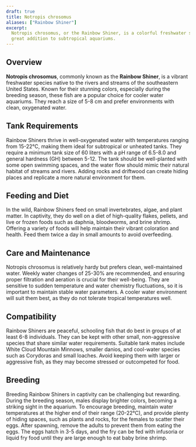 ```yaml
---
draft: true
title: Notropis chrosomus
aliases: ["Rainbow Shiner"]
excerpt:
  Notropis chrosomus, or the Rainbow Shiner, is a colorful freshwater species that thrives in cooler water, making it a
  great addition to subtropical aquariums.
---
```


## Overview

**Notropis chrosomus**, commonly known as the **Rainbow Shiner**, is a vibrant freshwater species native to the rivers
and streams of the southeastern United States. Known for their stunning colors, especially during the breeding season,
these fish are a popular choice for cooler water aquariums. They reach a size of 5-8 cm and prefer environments with
clean, oxygenated water.

## Tank Requirements

Rainbow Shiners thrive in well-oxygenated water with temperatures ranging from 15-22°C, making them ideal for
subtropical or unheated tanks. They require a minimum tank size of 60 liters with a pH range of 6.5-8.0 and general
hardness (GH) between 5-12. The tank should be well-planted with some open swimming spaces, and the water flow should
mimic their natural habitat of streams and rivers. Adding rocks and driftwood can create hiding places and replicate a
more natural environment for them.

## Feeding and Diet

In the wild, Rainbow Shiners feed on small invertebrates, algae, and plant matter. In captivity, they do well on a diet
of high-quality flakes, pellets, and live or frozen foods such as daphnia, bloodworms, and brine shrimp. Offering a
variety of foods will help maintain their vibrant coloration and health. Feed them twice a day in small amounts to avoid
overfeeding.

## Care and Maintenance

Notropis chrosomus is relatively hardy but prefers clean, well-maintained water. Weekly water changes of 25-30% are
recommended, and ensuring proper filtration and aeration is crucial for their well-being. They are sensitive to sudden
temperature and water chemistry fluctuations, so it is important to maintain stable water parameters. A cooler water
environment will suit them best, as they do not tolerate tropical temperatures well.

## Compatibility

Rainbow Shiners are peaceful, schooling fish that do best in groups of at least 6-8 individuals. They can be kept with
other small, non-aggressive species that share similar water requirements. Suitable tank mates include White Cloud
Mountain Minnows, smaller danios, and cool-water species such as Corydoras and small loaches. Avoid keeping them with
larger or aggressive fish, as they may become stressed or outcompeted for food.

## Breeding

Breeding Rainbow Shiners in captivity can be challenging but rewarding. During the breeding season, males display
brighter colors, becoming a striking sight in the aquarium. To encourage breeding, maintain water temperatures at the
higher end of their range (20-22°C), and provide plenty of hiding spaces, such as plants and rocks, for the females to
scatter their eggs. After spawning, remove the adults to prevent them from eating the eggs. The eggs hatch in 3-5 days,
and the fry can be fed with infusoria or liquid fry food until they are large enough to eat baby brine shrimp.
